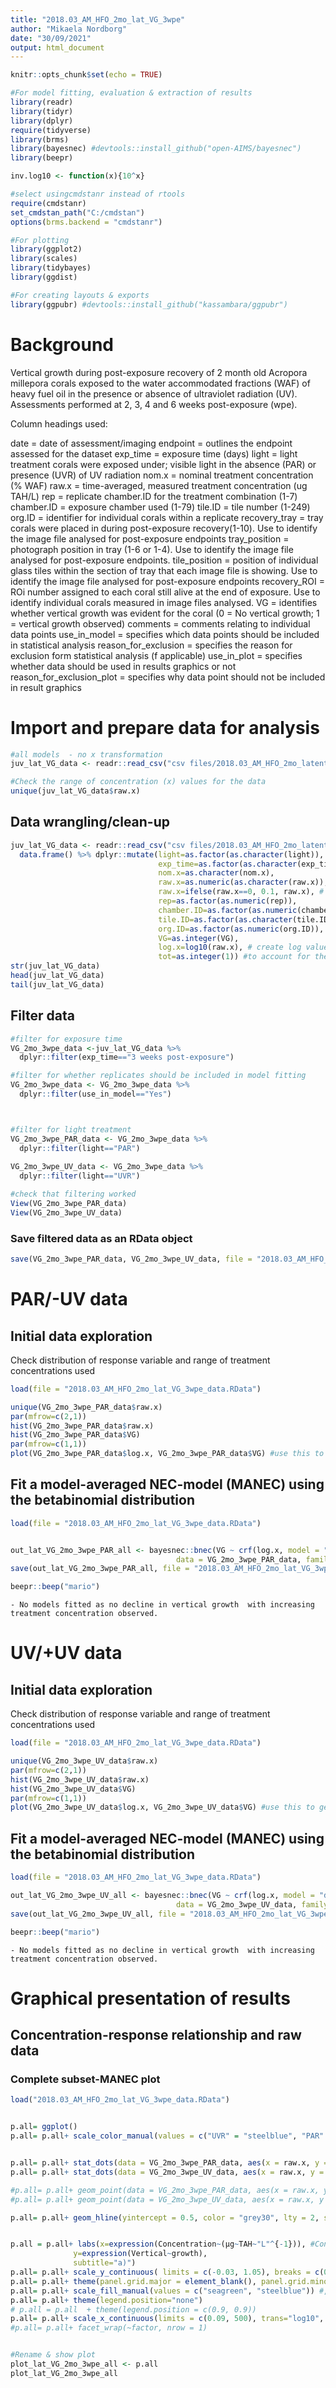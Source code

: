 ---
title: "2018.03_AM_HFO_2mo_lat_VG_3wpe"
author: "Mikaela Nordborg"
date: "30/09/2021"
output: html_document
---

```{r setup, include=FALSE}
knitr::opts_chunk$set(echo = TRUE)

#For model fitting, evaluation & extraction of results
library(readr)
library(tidyr)
library(dplyr)
require(tidyverse)
library(brms)
library(bayesnec) #devtools::install_github("open-AIMS/bayesnec")
library(beepr)

inv.log10 <- function(x){10^x}

#select usingcmdstanr instead of rtools
require(cmdstanr)
set_cmdstan_path("C:/cmdstan")
options(brms.backend = "cmdstanr")

#For plotting
library(ggplot2)
library(scales)
library(tidybayes)
library(ggdist)

#For creating layouts & exports
library(ggpubr) #devtools::install_github("kassambara/ggpubr")
```

# Background

Vertical growth during post-exposure recovery of 2 month old Acropora millepora corals exposed to the water accommodated fractions (WAF) of heavy fuel oil in the presence or absence of ultraviolet radiation (UV). Assessments performed at 2, 3, 4 and 6 weeks post-exposure (wpe).

Column headings used:

  date                        = date of assessment/imaging
  endpoint                    = outlines the endpoint assessed for the dataset
  exp_time                    = exposure time (days)
  light                       = light treatment corals were exposed under; visible light in the absence (PAR) or presence (UVR) of UV radiation
  nom.x                       = nominal treatment concentration (% WAF)
  raw.x                       = time-averaged, measured treatment concentration (ug TAH/L)
  rep                         = replicate chamber.ID for the treatment combination (1-7)
  chamber.ID                  = exposure chamber used (1-79)
  tile.ID                     = tile number (1-249)
  org.ID                      = identifier for individual corals within a replicate
  recovery_tray               = tray corals were placed in during post-exposure recovery(1-10). Use to identify the image file analysed for post-exposure endpoints
  tray_position               = photograph position in tray (1-6 or 1-4). Use to identify the image file analysed for post-exposure endpoints.
  tile_position               = position of individual glass tiles within the section of tray that each image file is showing. Use to identify the image file analysed for post-exposure endpoints
  recovery_ROI                = ROi number assigned to each coral still alive at the end of exposure. Use to identify individual corals measured in image files analysed.
  VG                 = identifies whether vertical growth was evident for the coral (0 = No vertical growth; 1 = vertical growth observed)
  comments                    = comments relating to individual data points
  use_in_model                = specifies which data points should be included in statistical analysis
  reason_for_exclusion        = specifies the reason for exclusion form statistical analysis (f applicable)
  use_in_plot                 = specifies whether data should be used in results graphics or not
  reason_for_exclusion_plot   = specifies why data point should not be included in result graphics



# Import and prepare data for analysis
```{r}
#all models  - no x transformation
juv_lat_VG_data <- readr::read_csv("csv files/2018.03_AM_HFO_2mo_latent_VG.csv") 

#Check the range of concentration (x) values for the data
unique(juv_lat_VG_data$raw.x)
```

## Data wrangling/clean-up
```{r}
juv_lat_VG_data <- readr::read_csv("csv files/2018.03_AM_HFO_2mo_latent_VG.csv") %>% 
  data.frame() %>% dplyr::mutate(light=as.factor(as.character(light)),
                                 exp_time=as.factor(as.character(exp_time)),
                                 nom.x=as.character(nom.x),
                                 raw.x=as.numeric(as.character(raw.x)),
                                 raw.x=ifelse(raw.x==0, 0.1, raw.x), # deal with 0 concentration values
                                 rep=as.factor(as.numeric(rep)),
                                 chamber.ID=as.factor(as.numeric(chamber.ID)),
                                 tile.ID=as.factor(as.character(tile.ID)),
                                 org.ID=as.factor(as.numeric(org.ID)),
                                 VG=as.integer(VG),
                                 log.x=log10(raw.x), # create log values (doesn't really matter if it's log or log10() unless there's a difference in the scaling of the x-data)
                                 tot=as.integer(1)) #to account for the 5% variability in repeat area measurements
str(juv_lat_VG_data)
head(juv_lat_VG_data)
tail(juv_lat_VG_data)
```


## Filter data
```{r}
#filter for exposure time
VG_2mo_3wpe_data <-juv_lat_VG_data %>% 
  dplyr::filter(exp_time=="3 weeks post-exposure") 

#filter for whether replicates should be included in model fitting
VG_2mo_3wpe_data <- VG_2mo_3wpe_data %>% 
  dplyr::filter(use_in_model=="Yes")



#filter for light treatment
VG_2mo_3wpe_PAR_data <- VG_2mo_3wpe_data %>% 
  dplyr::filter(light=="PAR")
  
VG_2mo_3wpe_UV_data <- VG_2mo_3wpe_data %>% 
  dplyr::filter(light=="UVR")

#check that filtering worked
View(VG_2mo_3wpe_PAR_data)
View(VG_2mo_3wpe_UV_data)
```


### Save filtered data as an RData object
```{r}
save(VG_2mo_3wpe_PAR_data, VG_2mo_3wpe_UV_data, file = "2018.03_AM_HFO_2mo_lat_VG_3wpe_data.RData")
```



# PAR/-UV data

## Initial data exploration

Check distribution of response variable and range of treatment concentrations used
```{r}
load(file = "2018.03_AM_HFO_2mo_lat_VG_3wpe_data.RData")

unique(VG_2mo_3wpe_PAR_data$raw.x)
par(mfrow=c(2,1))
hist(VG_2mo_3wpe_PAR_data$raw.x)
hist(VG_2mo_3wpe_PAR_data$VG)
par(mfrow=c(1,1))
plot(VG_2mo_3wpe_PAR_data$log.x, VG_2mo_3wpe_PAR_data$VG) #use this to get an initial visual idea of priors to use (if setting priors manually)
```



## Fit a model-averaged NEC-model (MANEC) using the betabinomial distribution
```{r, eval=FALSE}
load(file = "2018.03_AM_HFO_2mo_lat_VG_3wpe_data.RData")


out_lat_VG_2mo_3wpe_PAR_all <- bayesnec::bnec(VG ~ crf(log.x, model = "decline"),
                                     data = VG_2mo_3wpe_PAR_data, family = bernoulli(link = "identity"))
save(out_lat_VG_2mo_3wpe_PAR_all, file = "2018.03_AM_HFO_2mo_lat_VG_3wpe_PAR_modfit_all.RData")

beepr::beep("mario")
```

    - No models fitted as no decline in vertical growth  with increasing treatment concentration observed.




# UV/+UV data

## Initial data exploration

Check distribution of response variable and range of treatment concentrations used
```{r}
load(file = "2018.03_AM_HFO_2mo_lat_VG_3wpe_data.RData")

unique(VG_2mo_3wpe_UV_data$raw.x)
par(mfrow=c(2,1))
hist(VG_2mo_3wpe_UV_data$raw.x)
hist(VG_2mo_3wpe_UV_data$VG)
par(mfrow=c(1,1))
plot(VG_2mo_3wpe_UV_data$log.x, VG_2mo_3wpe_UV_data$VG) #use this to get an initial visual idea of priors to use (if setting priors manually)
```



## Fit a model-averaged NEC-model (MANEC) using the betabinomial distribution
```{r, eval=FALSE}
load(file = "2018.03_AM_HFO_2mo_lat_VG_3wpe_data.RData")

out_lat_VG_2mo_3wpe_UV_all <- bayesnec::bnec(VG ~ crf(log.x, model = "decline"),
                                     data = VG_2mo_3wpe_UV_data, family = bernoulli(link = "identity"))
save(out_lat_VG_2mo_3wpe_UV_all, file = "2018.03_AM_HFO_2mo_lat_VG_3wpe_UV_modfit_all.RData")

beepr::beep("mario")
```


    - No models fitted as no decline in vertical growth  with increasing treatment concentration observed.



# Graphical presentation of results
## Concentration-response relationship and raw data
### Complete subset-MANEC plot


```{r}
load("2018.03_AM_HFO_2mo_lat_VG_3wpe_data.RData")


p.all= ggplot()
p.all= p.all+ scale_color_manual(values = c("UVR" = "steelblue", "PAR" = "seagreen")) + theme_light() #, "PAR_t0" = "gray75", "UVR_t0" = "gray75" (add in if plotting t0 values)


p.all= p.all+ stat_dots(data = VG_2mo_3wpe_PAR_data, aes(x = raw.x, y = VG, colour=factor(light), shape = factor(light), alpha = 0.3, side = ifelse(VG == 0, "top", "bottom")), scale = 0.6, position=position_jitter(width = .07, height=0))
p.all= p.all+ stat_dots(data = VG_2mo_3wpe_UV_data, aes(x = raw.x, y = VG, colour=factor(light), shape = factor(light), alpha = 0.3, side = ifelse(VG == 0, "top", "bottom")), scale = 0.6, position=position_jitter(width = .07, height=0))

#p.all= p.all+ geom_point(data = VG_2mo_3wpe_PAR_data, aes(x = raw.x, y = VG, colour=factor(light), shape = factor(light), alpha = 0.3), size = 2, position=position_jitter(width = .025, height=0.03))
#p.all= p.all+ geom_point(data = VG_2mo_3wpe_UV_data, aes(x = raw.x, y = VG, colour=factor(light), shape = factor(light), alpha = 0.3), size = 2.5, position=position_jitter(width = .025, height=0.03))

p.all= p.all+ geom_hline(yintercept = 0.5, color = "grey30", lty = 2, size=0.5)


p.all = p.all+ labs(x=expression(Concentration~(μg~TAH~"L"^{-1})), #Concentration~(μg~TAH~"L"^{-1})
              y=expression(Vertical~growth),
              subtitle="a)")
p.all= p.all+ scale_y_continuous( limits = c(-0.03, 1.05), breaks = c(0, 1.0), labels = c("No", "Yes")) 
p.all= p.all+ theme(panel.grid.major = element_blank(), panel.grid.minor = element_blank(), panel.background = element_blank(), panel.border = element_blank(), axis.line = element_line(colour = "grey80"))
p.all= p.all+ scale_fill_manual(values = c("seagreen", "steelblue")) #, "gray75", "gray75" (add in if plotting t0 values)
p.all= p.all+ theme(legend.position="none")
# p.all = p.all  + theme(legend.position = c(0.9, 0.9))
p.all= p.all+ scale_x_continuous(limits = c(0.09, 500), trans="log10", breaks = c(0.1, 1, 10, 100), labels = c(0, 1, 10, 100))
#p.all= p.all+ facet_wrap(~factor, nrow = 1)


#Rename & show plot
plot_lat_VG_2mo_3wpe_all <- p.all
plot_lat_VG_2mo_3wpe_all
```



